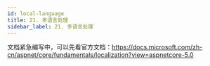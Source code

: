 ```yaml
---
id: local-language
title: 21. 多语言处理
sidebar_label: 21. 多语言处理
---
```


文档紧急编写中，可以先看官方文档：https://docs.microsoft.com/zh-cn/aspnet/core/fundamentals/localization?view=aspnetcore-5.0